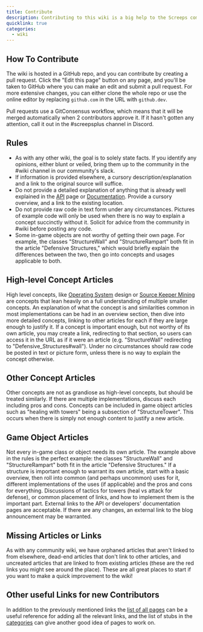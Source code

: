 ```yaml
---
title: Contribute
description: Contributing to this wiki is a big help to the Screeps community, especially the newer players. The intent of the wiki is to compliment the API and existing documentation, not duplicate the information. The details in here should lean towards concepts and ideas, instead of a hard "what" of each entity. Explanations of various implementations and uses of objects should give multiple options, and weigh the pros and cons of each.
quicklink: true
categories:
  - wiki
---
```


## How To Contribute

The wiki is hosted in a GitHub repo, and you can contribute by creating a pull request. Click the "Edit this page" button on any page, and you'll be taken to GitHub where you can make an edit and submit a pull request. For more extensive changes, you can either clone the whole repo or use the online editor by replacing `github.com` in the URL with `github.dev`.

Pull requests use a GitConsensus workflow, which means that it will be merged automatically when 2 contributors approve it. If it hasn't gotten any attention, call it out in the #screepsplus channel in Discord.

## Rules

- As with any other wiki, the goal is to solely state facts. If you identify any opinions, either blunt or veiled, bring them up to the community in the #wiki channel in our community's slack.
- If information is provided elsewhere, a cursory description/explanation and a link to the original source will suffice.
- Do not provide a detailed explanation of anything that is already well explained in the [API](https://docs.screeps.com/api/) page or [Documentation](https://docs.screeps.com/). Provide a cursory overview, and a link to the existing location.
- Do not provide raw code in text form under any circumstances. Pictures of example code will only be used when there is no way to explain a concept succinctly without it. Solicit for advice from the community in #wiki before posting any code.
- Some in-game objects are not worthy of getting their own page. For example, the classes "StructureWall" and "StructureRampart" both fit in the article "Defensive Structures," which would briefly explain the differences between the two, then go into concepts and usages applicable to both.

## High-level Concept Articles

High level concepts, like [Operating System](/Operating_System) design or [Source Keeper Mining](/Source_Keeper_Mining) are concepts that lean heavily on a full understanding of multiple smaller concepts. An explanation of what the concept is and similarities common in most implementations can be had in an overview section, then dive into more detailed concepts, linking to other articles for each if they are large enough to justify it. If a concept is important enough, but not worthy of its own article, you may create a link, redirecting to that section, so users can access it in the URL as if it were an article (e.g. "StructureWall" redirecting to "Defensive_Structures#wall"). Under no circumstances should raw code be posted in text or picture form, unless there is no way to explain the concept otherwise.

## Other Concept Articles

Other concepts are not as grandiose as high-level concepts, but should be treated similarly. If there are multiple implementations, discuss each including pros and cons. Concepts can be included in game object articles such as "healing with towers" being a subsection of "StructureTower". This occurs when there is simply not enough content to justify a new article.

## Game Object Articles

Not every in-game class or object needs its own article. The example above in the rules is the perfect example: the classes "StructureWall" and "StructureRampart" both fit in the article "Defensive Structures." If a structure is important enough to warrant its own article, start with a basic overview, then roll into common (and perhaps uncommon) uses for it, different implementations of the uses (if applicable) and the pros and cons for everything. Discussions of tactics for towers (heal vs attack for defense), or common placement of links, and how to implement them is the important part. External links to the API or developers' documentation pages are acceptable. If there are any changes, an external link to the blog announcement may be warranted.

## Missing Articles or Links

As with any community wiki, we have orphaned articles that aren't linked to from elsewhere, dead-end articles that don't link to other articles, and uncreated articles that are linked to from existing articles (these are the red links you might see around the place). These are all great places to start if you want to make a quick improvement to the wiki!

## Other useful Links for new Contributors

In addition to the previously mentioned links the [list of all pages](/AllPages) can be a useful reference for adding all the relevant links, and the list of stubs in the [categories](/Categories) can give another good idea of pages to work on.
